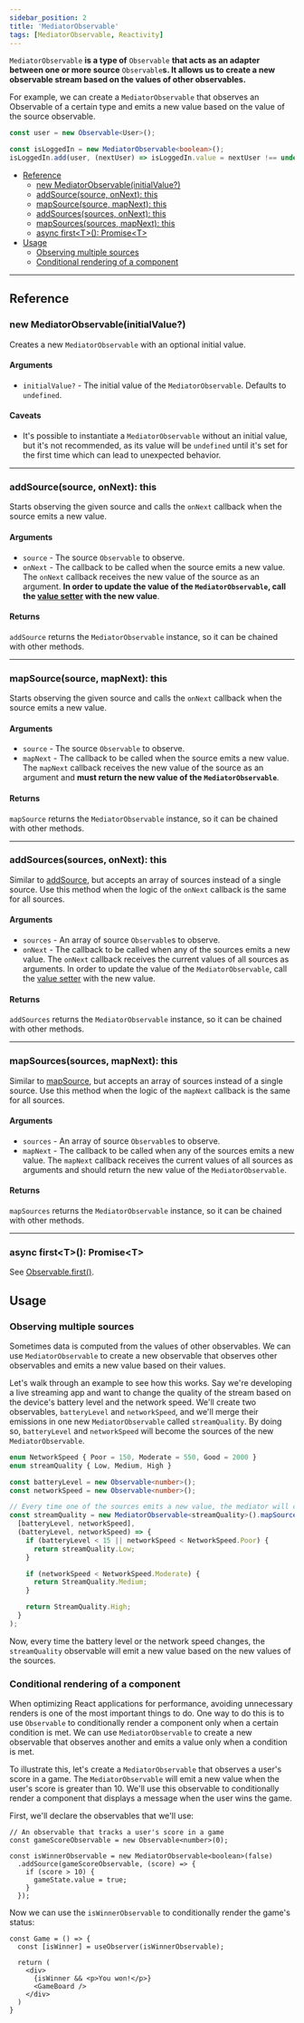 ```yaml
---
sidebar_position: 2
title: 'MediatorObservable'
tags: [MediatorObservable, Reactivity]
---
```


`MediatorObservable` **is a type of** `Observable` **that acts as an adapter between one or more source** `Observable`**s. It allows us to create a new observable stream based on the values of other observables.**

For example, we can create a `MediatorObservable` that observes an Observable of a certain type and emits a new value based on the value of the source observable.

```ts
const user = new Observable<User>();

const isLoggedIn = new MediatorObservable<boolean>();
isLoggedIn.add(user, (nextUser) => isLoggedIn.value = nextUser !== undefined);
```

* [Reference](#reference)
  * [new MediatorObservable(initialValue?)](#new-mediatorobservableinitialvalue)
  * [addSource(source, onNext): this](#addsourcesource-onnext-this)
  * [mapSource(source, mapNext): this](#mapsourcesource-mapnext-this)
  * [addSources(sources, onNext): this](#addsourcessources-onnext-this)
  * [mapSources(sources, mapNext): this](#mapsourcessources-mapnext-this)
  * [async first&#60;T&#62;(): Promise&#60;T&#62;](#async-firstt-promiset)
* [Usage](#usage)
  * [Observing multiple sources](#observing-multiple-sources)
  * [Conditional rendering of a component](#conditional-rendering-of-a-component)
___
## Reference
### new MediatorObservable(initialValue?)
Creates a new `MediatorObservable` with an optional initial value.
#### Arguments
* `initialValue?` - The initial value of the `MediatorObservable`. Defaults to `undefined`.

#### Caveats
* It's possible to instantiate a `MediatorObservable` without an initial value, but it's not recommended, as its value will be `undefined` until it's set for the first time which can lead to unexpected behavior.
___

### addSource(source, onNext): this
Starts observing the given source and calls the `onNext` callback when the source emits a new value.

#### Arguments
* `source` - The source `Observable` to observe.
* `onNext` - The callback to be called when the source emits a new value. The `onNext` callback receives the new value of the source as an argument. __In order to update the value of the `MediatorObservable`, call the [value setter](observable#set-value) with the new value__.

#### Returns
`addSource` returns the `MediatorObservable` instance, so it can be chained with other methods.
___

### mapSource(source, mapNext): this
Starts observing the given source and calls the `onNext` callback when the source emits a new value.

#### Arguments
* `source` - The source `Observable` to observe.
* `mapNext` - The callback to be called when the source emits a new value. The `mapNext` callback receives the new value of the source as an argument and __must return the new value of the `MediatorObservable`__.

#### Returns
`mapSource` returns the `MediatorObservable` instance, so it can be chained with other methods.

---
### addSources(sources, onNext): this
Similar to [addSource](#addsourcesource-onnext-this), but accepts an array of sources instead of a single source. Use this method when the logic of the `onNext` callback is the same for all sources.

#### Arguments
* `sources` - An array of source `Observable`s to observe.
* `onNext` - The callback to be called when any of the sources emits a new value. The `onNext` callback receives the current values of all sources as arguments. In order to update the value of the `MediatorObservable`, call the [value setter](observable#set-value) with the new value.

#### Returns
`addSources` returns the `MediatorObservable` instance, so it can be chained with other methods.

---
### mapSources(sources, mapNext): this
Similar to [mapSource](#mapsourcesource-mapnext-this), but accepts an array of sources instead of a single source. Use this method when the logic of the `mapNext` callback is the same for all sources.

#### Arguments
* `sources` - An array of source `Observable`s to observe.
* `mapNext` - The callback to be called when any of the sources emits a new value. The `mapNext` callback receives the current values of all sources as arguments and should return the new value of the `MediatorObservable`.

#### Returns
`mapSources` returns the `MediatorObservable` instance, so it can be chained with other methods.

---
### async first&#60;T&#62;(): Promise&#60;T&#62;
See [Observable.first()](observable#async-firstt-promiset).

## Usage
### Observing multiple sources
Sometimes data is computed from the values of other observables. We can use `MediatorObservable` to create a new observable that observes other observables and emits a new value based on their values.

Let's walk through an example to see how this works. Say we're developing a live streaming app and want to change the quality of the stream based on the device's battery level and the network speed. We'll create two observables, `batteryLevel` and `networkSpeed`, and we'll merge their emissions in one new `MediatorObservable` called `streamQuality`. By doing so, `batteryLevel` and `networkSpeed` will become the sources of the new `MediatorObservable`. 

```ts
enum NetworkSpeed { Poor = 150, Moderate = 550, Good = 2000 }
enum streamQuality { Low, Medium, High }

const batteryLevel = new Observable<number>();
const networkSpeed = new Observable<number>();

// Every time one of the sources emits a new value, the mediator will call the callback function
const streamQuality = new MediatorObservable<streamQuality>().mapSources(
  [batteryLevel, networkSpeed],
  (batteryLevel, networkSpeed) => {
    if (batteryLevel < 15 || networkSpeed < NetworkSpeed.Poor) {
      return streamQuality.Low;
    }

    if (networkSpeed < NetworkSpeed.Moderate) {
      return StreamQuality.Medium;
    }

    return StreamQuality.High;
  }
);
```

Now, every time the battery level or the network speed changes, the `streamQuality` observable will emit a new value based on the new values of the sources.

### Conditional rendering of a component
When optimizing React applications for performance, avoiding unnecessary renders is one of the most important things to do. One way to do this is to use `Observable` to conditionally render a component only when a certain condition is met. We can use `MediatorObservable` to create a new observable that observes another and emits a value only when a condition is met.

To illustrate this, let's create a `MediatorObservable` that observes a user's score in a game. The `MediatorObservable` will emit a new value when the user's score is greater than 10. We'll use this observable to conditionally render a component that displays a message when the user wins the game.

First, we'll declare the observables that we'll use:
```tsx
// An observable that tracks a user's score in a game
const gameScoreObservable = new Observable<number>(0);

const isWinnerObservable = new MediatorObservable<boolean>(false)
  .addSource(gameScoreObservable, (score) => {
    if (score > 10) {
      gameState.value = true;
    }
  });
```

Now we can use the `isWinnerObservable` to conditionally render the game's status:
```tsx
const Game = () => {
  const [isWinner] = useObserver(isWinnerObservable);

  return (
    <div>
      {isWinner && <p>You won!</p>}
      <GameBoard />
    </div>
  )
}